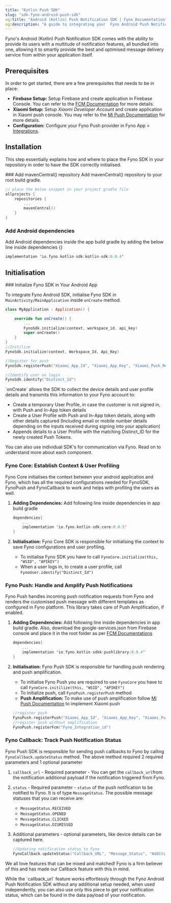 ```yaml
---
title: "Kotlin Push SDK"
slug: "sdk-fyno-android-push-sdk"
og:title: "Android (Kotlin) Push Notification SDK | Fyno Documentation"
og:description: "A guide to integrating your  Fyno Android Push Notification SDK into Fyno."
---
```


Fyno's Android (Kotlin) Push Notification SDK comes with the ability to provide its users with a multitude of notification features, all bundled into one, allowing it to smartly provide the best and optimised message delivery service from within your application itself.

## Prerequisites

In order to get started, there are a few prerequisites that needs to be in place:

- **Firebase Setup:** Setup Firebase and create application in Firebase Console. You can refer to the [FCM Documentation](./push-fcm) for more details.
- **Xiaomi Setup:** Setup _Xiaomi Developer Account_ and create application in Xiaomi push console. You may refer to the [Mi Push Documentation](./push-mi-push) for more details.
- **Configuration:** Configure your Fyno Push provider in Fyno App > [Integrations](https://app.fyno.io/integrations).

## Installation

This step essentially explains how and where to place the Fyno SDK in your repository in order to have the SDK correctly initialised.

<Steps>
### Add mavenCentral() repository
Add mavenCentral() repository to your root build gradle.

```kotlin title="project_name/build.gradle" wordWrap
// place the below snippet in your project gradle file
allprojects {
    repositories {
        ...
        mavenCentral()
    }
}
```

### Add Android dependencies

Add Android dependencies inside the app build gradle by adding the below line inside dependencies {}

```kotlin title="project_name/app/build.gradle" wordWrap
implementation 'io.fyno.kotlin-sdk:kotlin-sdk:0.0.4'
```

</Steps>

## Initialisation

<Steps>
### Initialize Fyno SDK in Your Android App

To integrate Fyno Android SDK, initialise Fyno SDK in `MainActivity/MainApplication` inside `onCreate` method.

```kotlin title="kotlin" wordWrap
class MyApplication : Application() {

    override fun onCreate() {
        ...
        FynoSdk.initialize(context, workspace_id, api_key)
        super.onCreate()
    }
}
//Initilize
FynoSdk.initialize(context, Workspace_Id, Api_Key)

//Register for push
FynoSdk.registerPush("Xiaomi_App_Id", "Xiaomi_App_Key", "Xiaomi_Push_Region", "Fyno_Integration_Id")

//Identify user on login
FynoSdk.identify("Distinct_Id")

```

<Info title="onCreate Magic!">
  <p>`onCreate` allows the SDK to collect the device details and user profile details and transmits this information to your Fyno account to:</p>
  <ul>
    <li>Create a temporary User Profile, in case the customer is not signed in, with Push and In-App token details</li>
    <li>Create a User Profile with Push and In-App token details, along with other details captured (Including email or mobile number details depending on the inputs received during signing into your application)</li>
    <li>Appends details to a User Profile with the matching Distinct_ID for the newly created Push Tokens.</li>
  </ul>
</Info>

<Note>You can also use individual SDK's for communication via Fyno. Read on to understand more about each component.</Note>

### Fyno Core: Establish Context & User Profiling

Fyno Core initialises the context between your android application and Fyno, which has all the required configurations needed for FynoSDK, FynoPush and FynoCallback to work and helps with profiling the users as well.

1.  **Adding Dependencies:** Add following line inside dependencies in app build gradle

    ```kotlin title="project_name/app/build.gradle" wordWrap
    dependencies{
        ...
        implementation 'io.fyno.kotlin-sdk:core:0.0.5'
    }
    ```

2.  **Initialisation:** Fyno Core SDK is responsible for initialising the context to save Fyno configurations and user profiling.
    - To initialise Fyno SDK you have to call `FynoCore.initialize(this, "WSID", "APIKEY")`
    - When a user logs in, to create a user profile, call `FynoUser.identify("Distinct_Id")`

### Fyno Push: Handle and Amplify Push Notifications

Fyno Push handles incoming push notification requests from Fyno and renders the customised push message with different templates as configured in Fyno platform. This library takes care of Push Amplification, if enabled.

1.  **Adding Dependencies:** Add following line inside dependencies in app build gradle. Also, download the google-services.json from Firebase console and place it in the root folder as per [FCM Documentations](https://firebase.google.com/docs/android/setup)

    ```kotlin title="project_name/app/build.gradle" wordWrap
    dependencies{
        ...
        implementation 'io.fyno.kotlin-sdkk:pushlibrary:0.0.4'
    }

    ```

2.  **Initialisation:** Fyno Push SDK is responsible for handling push rendering and push amplification.

    - To initialise Fyno Push you are required to use `FynoCore` you have to call `FynoCore.initilize(this, "WSID", "APIKEY")`
    - To initialize push, call `FynoPush.registerPush` method
    - **Push Amplification:** To make use of push amplification follow [Mi Push Documentation](https://docs.fyno.io/docs/push-mi-push) to implement Xiaomi push

    ```kotlin title="kotlin" wordWrap
    //register push
    FynoPush.registerPush("Xiaomi_App_Id", "Xiaomi_App_Key", "Xiaomi_Push_Region", "Fyno_Integration_Id")
    //register push without amplification
    FynoPush.registerFcm("Fyno_Integration_id")
    ```

### Fyno Callback: Track Push Notification Status

Fyno Push SDK is responsible for sending push callbacks to Fyno by calling `FynoCallback.updateStatus` method. The above method required 2 required parameters and 1 optional parameter

1.  `callback_url` - Required parameter - You can get the `callback_url`from the notification additional payload if the notification triggered from Fyno.
2.  `status` - Required parameter - `status` of the push notification to be notified to Fyno. It is of type `MessageStatus`. The possible message statuses that you can receive are:
    - `MessageStatus.RECEIVED`
    - `MessageStatus.OPENED`
    - `MessageStatus.CLICKED`
    - `MessageStatus.DISMISSED`
3.  Additional parameters - optional parameters, like device details can be captured here.

    ```kotlin title="kotlin" wordWrap
    //Updating notification status to Fyno
    FynoCallback.updateStatus("Callback_URL", "Message_Status", "Additional_Data")

    ```

</Steps>

<Tip title="Fyno Callback stand-alone">
  <p>We all love features that can be mixed and matched! Fyno is a firm believer of this and has made our Callback feature with this in mind.</p>
  <p>While the `callback_url` feature works effortlessly through the Fyno Android Push Notification SDK without any additional setup needed, when used independently, you can also use only this piece to get your notification status, which can be found in the data payload of your notification.</p>
</Tip>
